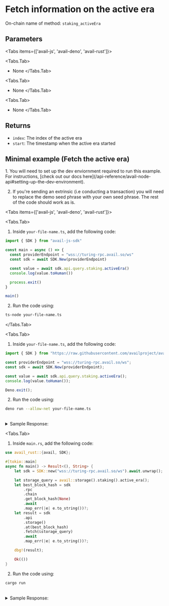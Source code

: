 
# Fetch information on the active era

On-chain name of method: `staking_activeEra`

## Parameters

<Tabs items={['avail-js', 'avail-deno', 'avail-rust']}>

<Tabs.Tab>
- None
</Tabs.Tab>

<Tabs.Tab>
- None
</Tabs.Tab>

<Tabs.Tab>
- None
</Tabs.Tab>

</Tabs>

## Returns

- `index`: The index of the active era
- `start`: The timestamp when the active era started

## Minimal example (Fetch the active era)

<Callout type="info">
1. You will need to set up the dev enviornment required to run this example. 
For instructions, [check out our docs here](/api-reference/avail-node-api#setting-up-the-dev-environment).

2. If you're sending an extrinsic (i.e conducting a transaction) you will need to replace the demo seed phrase with your own seed phrase.
The rest of the code should work as is.
</Callout>

<Tabs items={['avail-js', 'avail-deno', 'avail-rust']}>

<Tabs.Tab>

1. Inside `your-file-name.ts`, add the following code:

```typescript filename="avail-js"
import { SDK } from "avail-js-sdk"

const main = async () => {
  const providerEndpoint = "wss://turing-rpc.avail.so/ws"
  const sdk = await SDK.New(providerEndpoint)

  const value = await sdk.api.query.staking.activeEra()
  console.log(value.toHuman())

  process.exit()
}

main()
```

2. Run the code using:

```bash
ts-node your-file-name.ts
```

</Tabs.Tab>

<Tabs.Tab>

1. Inside `your-file-name.ts`, add the following code:

```typescript filename="avail-deno"
import { SDK } from "https://raw.githubusercontent.com/availproject/avail/main/avail-deno/src/sdk.ts";

const providerEndpoint = "wss://turing-rpc.avail.so/ws";
const sdk = await SDK.New(providerEndpoint);

const value = await sdk.api.query.staking.activeEra();
console.log(value.toHuman());

Deno.exit();
```

2. Run the code using:

```bash
deno run --allow-net your-file-name.ts
```

<br/>
<details className="border p-3 rounded-md bg-[#EFF6FF] border-[#] hover:!bg-[#EFF6FF]">
<summary>Sample Response:</summary>
```json
{ 
    index: "174", 
    start: "1,726,523,440,000" 
}
```
</details>
</Tabs.Tab>

<Tabs.Tab>

1. Inside `main.rs`, add the following code:

```rust filename="avail-rust" filename="avail-rust"
use avail_rust::{avail, SDK};

#[tokio::main]
async fn main() -> Result<(), String> {
	let sdk = SDK::new("wss://turing-rpc.avail.so/ws").await.unwrap();

	let storage_query = avail::storage().staking().active_era();
	let best_block_hash = sdk
		.rpc
		.chain
		.get_block_hash(None)
		.await
		.map_err(|e| e.to_string())?;
	let result = sdk
		.api
		.storage()
		.at(best_block_hash)
		.fetch(&storage_query)
		.await
		.map_err(|e| e.to_string())?;

	dbg!(result);

	Ok(())
}
```

2. Run the code using:

```bash
cargo run
```

<br/>
<details className="border p-3 rounded-md bg-[#EFF6FF] border-[#] hover:!bg-[#EFF6FF]">
<summary>Sample Response:</summary>
```json
result = Some(
    ActiveEraInfo {
        index: 174,
        start: Some(
            1726523440000,
        ),
    },
)
```
</details>
</Tabs.Tab>

</Tabs>